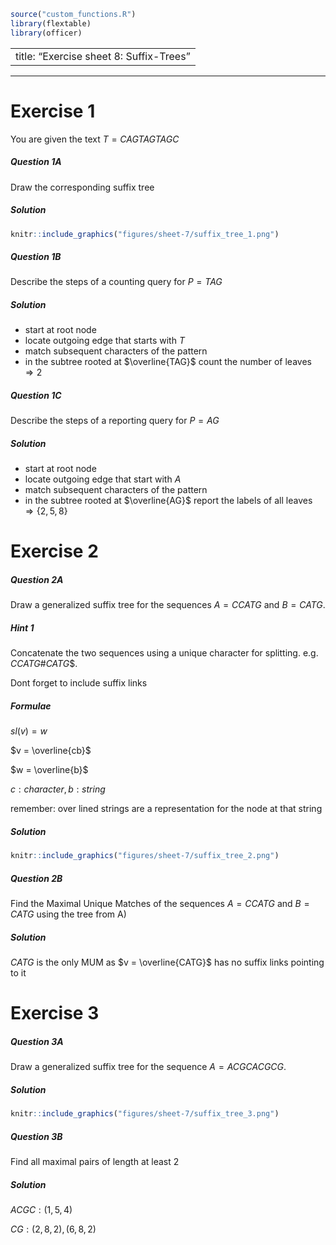 ```r
source("custom_functions.R")
library(flextable)
library(officer)

```

---
title: "Exercise sheet 8: Suffix-Trees"
---

---------------------------------

# Exercise 1

You are given the text $T=CAGTAGTAGC$


#### {.tabset}

##### Question 1A

Draw the corresponding suffix tree

##### Solution

```r
knitr::include_graphics("figures/sheet-7/suffix_tree_1.png")
```


#### {-}

#### {.tabset}

##### Question 1B

Describe the steps of a counting query for $P = TAG$

##### Solution

* start at root node
* locate outgoing edge that starts with $T$
* match subsequent characters of the pattern
* in the subtree rooted at $\overline{TAG}$ count the number of leaves $\Rightarrow 2$

#### {-}


#### {.tabset}

##### Question 1C

Describe the steps of a reporting query for $P = AG$

##### Solution

* start at root node
* locate outgoing edge that start with $A$
* match subsequent characters of the pattern
* in the subtree rooted at $\overline{AG}$ report the labels of all leaves $\Rightarrow \{2, 5, 8\}$

#### {-}

# Exercise 2

#### {.tabset}

##### Question 2A

Draw a generalized suffix tree for the sequences $A=CCATG$ and $B=CATG$.

##### Hint 1 

Concatenate the two sequences using a unique character for splitting. e.g.
$CCATG\#CATG\$$.

Dont forget to include suffix links 

##### Formulae

$sl(v) = w$

$v = \overline{cb}$

$w = \overline{b}$

$c: character, b: string$


remember: over lined strings are a representation for the node at that string

##### Solution


```r
knitr::include_graphics("figures/sheet-7/suffix_tree_2.png")
```

#### {-}

#### {.tabset}

##### Question 2B

Find the Maximal Unique Matches of the sequences $A=CCATG$ and $B=CATG$ using 
the tree from A)

##### Solution

$CATG$ is the only MUM as $v = \overline{CATG}$ has no suffix links pointing to
it

#### {-}


# Exercise 3

#### {.tabset}

##### Question 3A

Draw a generalized suffix tree for the sequence $A=ACGCACGCG$.

##### Solution


```r
knitr::include_graphics("figures/sheet-7/suffix_tree_3.png")
```

#### {.tabset}

##### Question 3B

Find all maximal pairs of length at least 2

##### Solution

$ACGC: (1,5,4)$

$CG: (2,8,2), (6,8,2)$

#### {-}







